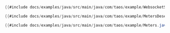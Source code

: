 ```java
{{#include docs/examples/java/src/main/java/com/taos/example/WebsocketSubscribeDemo.java}}
```

```java
{{#include docs/examples/java/src/main/java/com/taos/example/MetersDeserializer.java}}
```

```java
{{#include docs/examples/java/src/main/java/com/taos/example/Meters.java}}
```
